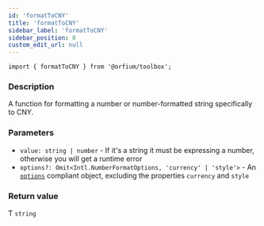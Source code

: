 ```yaml
---
id: 'formatToCNY'
title: 'formatToCNY'
sidebar_label: 'formatToCNY'
sidebar_position: 0
custom_edit_url: null
---
```


`import { formatToCNY } from '@orfium/toolbox';`

### Description

A function for formatting a number or number-formatted string specifically to CNY.

### Parameters

- `value: string | number` - If it's a string it must be expressing a number, otherwise you will get a runtime error
- `options?: Omit<Intl.NumberFormatOptions, 'currency' | 'style'>` - An [`options`](https://developer.mozilla.org/en-US/docs/Web/JavaScript/Reference/Global_Objects/Intl/NumberFormat/NumberFormat#options) compliant object, excluding the properties `currency` and `style`

### Return value

Ƭ `string`
